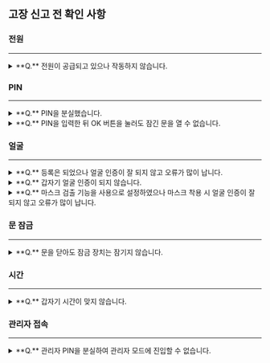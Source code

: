 ## 고장 신고 전 확인 사항

### 전원

---

<details>
<summary>**Q.** 전원이 공급되고 있으나 작동하지 않습니다.</summary>

* 단말기와 브래킷이 떨어져 있으면 탬퍼 스위치에 의해 작동하지 않을 수도 있습니다.

* 어댑터 또는 전원 연결 케이블을 확인하세요.

</details>

### PIN

---

<details>
<summary>**Q.** PIN을 분실했습니다.</summary>

* 일반 사용자의 PIN은 관리자에게 요청한 뒤 다시 입력하세요.

* 관리자 PIN 분실 시 설치 업체에 문의하세요.

</details>

<details>
<summary>**Q.** PIN을 입력한 뒤 <Cmd>OK</Cmd> 버튼을 눌러도 잠긴 문을 열 수 없습니다.</summary>

* 등록한 PIN을 정상적으로 입력하였는지 확인하세요.

* 최근에 PIN을 변경하지 않았는지 확인하세요.

* PIN을 알 수 없는 경우 관리자에게 요청한 뒤 다시 입력하세요.

</details>

### 얼굴

---

<details>
<summary>**Q.** 등록은 되었으나 얼굴 인증이 잘 되지 않고 오류가 많이 납니다.</summary>

* [얼굴 등록 시 주의 사항](getting-started#cautions-enrolling-faces)을 확인한 뒤 얼굴을 다시 등록하세요.

* 등록된 얼굴 개수가 많다면 매칭 대기 시간을 변경한 뒤 다시 시도하세요.

</details>

<details>
<summary>**Q.** 갑자기 얼굴 인증이 되지 않습니다.</summary>

* [얼굴 인증 시 주의 사항](getting-started#cautions-authenticating-face)을 확인한 뒤 다시 시도하세요. 

</details>

<details>
<summary>**Q.** <Cmd>마스크 검출</Cmd> 기능을 <Cmd>사용</Cmd>으로 설정하였으나 마스크 착용 시 얼굴 인증이 잘 되지 않고 오류가 많이 납니다.</summary>

* 마스크를 코끝까지 내리고 얼굴을 2회 인증한 뒤 다시 코를 덮고 얼굴 인증을 시도하세요. 문제가 지속될 경우 설치 업체에 문의하세요.

</details>

### 문 잠금

---

<details>
<summary>**Q.** 문을 닫아도 잠금 장치는 잠기지 않습니다.</summary>

* 전기 잠금 장치의 이상일 수 있습니다. 설치 업체를 통해 점검을 받으세요. 

</details>

### 시간

---

<details>
<summary>**Q.** 갑자기 시간이 맞지 않습니다.</summary>

* BioStation 3에는 내장 배터리가 있으나, 오랫동안 전원이 공급되지 않으면 내장 배터리가 방전되어 시간이 달라질 수 있습니다. [날짜와 시간](#)을 참고하여 시간을 수정할 수 있습니다.

</details>

### 관리자 접속

---

<details>
<summary>**Q.** 관리자 PIN을 분실하여 관리자 모드에 진입할 수 없습니다.</summary>

* BioStation 3는 관리자가 출입 허용 권한을 부여하기 때문에 관리자만 메뉴에 진입할 수 있습니다.

* 관리자 PIN 분실 시 설치 업체에 문의하세요.

</details>
